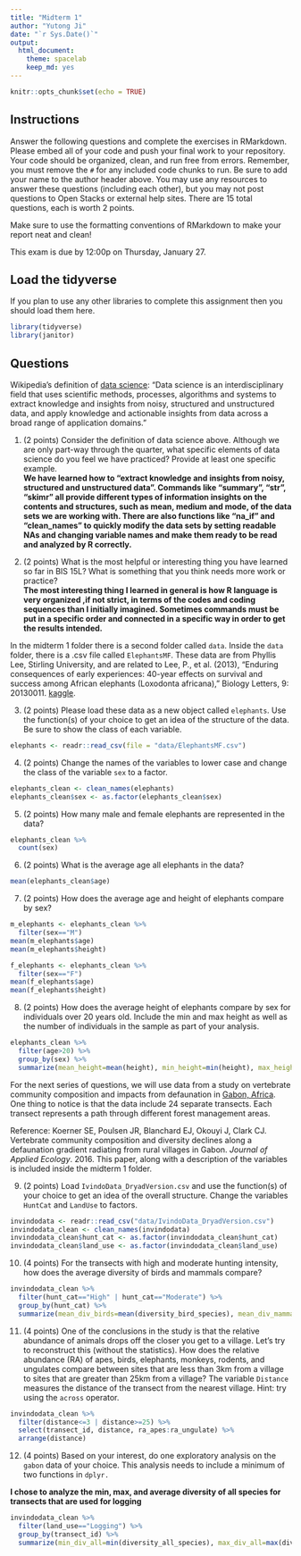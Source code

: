 ```yaml
---
title: "Midterm 1"
author: "Yutong Ji"
date: "`r Sys.Date()`"
output:
  html_document: 
    theme: spacelab
    keep_md: yes
---
```


```r
knitr::opts_chunk$set(echo = TRUE)
```

## Instructions
Answer the following questions and complete the exercises in RMarkdown. Please embed all of your code and push your final work to your repository. Your code should be organized, clean, and run free from errors. Remember, you must remove the `#` for any included code chunks to run. Be sure to add your name to the author header above. You may use any resources to answer these questions (including each other), but you may not post questions to Open Stacks or external help sites. There are 15 total questions, each is worth 2 points.  

Make sure to use the formatting conventions of RMarkdown to make your report neat and clean!  

This exam is due by 12:00p on Thursday, January 27.  

## Load the tidyverse
If you plan to use any other libraries to complete this assignment then you should load them here.
```r
library(tidyverse)
library(janitor)
```

## Questions  
Wikipedia's definition of [data science](https://en.wikipedia.org/wiki/Data_science): "Data science is an interdisciplinary field that uses scientific methods, processes, algorithms and systems to extract knowledge and insights from noisy, structured and unstructured data, and apply knowledge and actionable insights from data across a broad range of application domains."  

1. (2 points) Consider the definition of data science above. Although we are only part-way through the quarter, what specific elements of data science do you feel we have practiced? Provide at least one specific example.  
**We have learned how to "extract knowledge and insights from noisy, structured and unstructured data". Commands like "summary", "str", "skimr" all provide different types of information insights on the contents and structures, such as mean, medium and mode, of the data sets we are working with. There are also functions like "na_if" and "clean_names" to quickly modify the data sets by setting readable NAs and changing variable names and make them ready to be read and analyzed by R correctly.**

2. (2 points) What is the most helpful or interesting thing you have learned so far in BIS 15L? What is something that you think needs more work or practice?  
**The most interesting thing I learned in general is how R language is very organized ,if not strict, in terms of the codes and coding sequences than I initially imagined. Sometimes commands must be put in a specific order and connected in a specific way in order to get the results intended.**

In the midterm 1 folder there is a second folder called `data`. Inside the `data` folder, there is a .csv file called `ElephantsMF`. These data are from Phyllis Lee, Stirling University, and are related to Lee, P., et al. (2013), "Enduring consequences of early experiences: 40-year effects on survival and success among African elephants (Loxodonta africana)," Biology Letters, 9: 20130011. [kaggle](https://www.kaggle.com/mostafaelseidy/elephantsmf).  

3. (2 points) Please load these data as a new object called `elephants`. Use the function(s) of your choice to get an idea of the structure of the data. Be sure to show the class of each variable.
```r
elephants <- readr::read_csv(file = "data/ElephantsMF.csv")
```

4. (2 points) Change the names of the variables to lower case and change the class of the variable `sex` to a factor.
```r
elephants_clean <- clean_names(elephants)
elephants_clean$sex <- as.factor(elephants_clean$sex)
```

5. (2 points) How many male and female elephants are represented in the data?
```r
elephants_clean %>%
  count(sex)
```

6. (2 points) What is the average age all elephants in the data?
```r
mean(elephants_clean$age)
```

7. (2 points) How does the average age and height of elephants compare by sex?
```r
m_elephants <- elephants_clean %>%
  filter(sex=="M")
mean(m_elephants$age)
mean(m_elephants$height)
```
```r
f_elephants <- elephants_clean %>%
  filter(sex=="F")
mean(f_elephants$age)
mean(f_elephants$height)
```

8. (2 points) How does the average height of elephants compare by sex for individuals over 20 years old. Include the min and max height as well as the number of individuals in the sample as part of your analysis.  
```r
elephants_clean %>%
  filter(age>20) %>%
  group_by(sex) %>%
  summarize(mean_height=mean(height), min_height=min(height), max_height=max(height), n=length(sex))
```

For the next series of questions, we will use data from a study on vertebrate community composition and impacts from defaunation in [Gabon, Africa](https://en.wikipedia.org/wiki/Gabon). One thing to notice is that the data include 24 separate transects. Each transect represents a path through different forest management areas.  

Reference: Koerner SE, Poulsen JR, Blanchard EJ, Okouyi J, Clark CJ. Vertebrate community composition and diversity declines along a defaunation gradient radiating from rural villages in Gabon. _Journal of Applied Ecology_. 2016. This paper, along with a description of the variables is included inside the midterm 1 folder.  

9. (2 points) Load `IvindoData_DryadVersion.csv` and use the function(s) of your choice to get an idea of the overall structure. Change the variables `HuntCat` and `LandUse` to factors.
```r
invindodata <- readr::read_csv("data/IvindoData_DryadVersion.csv")
invindodata_clean <- clean_names(invindodata)
invindodata_clean$hunt_cat <- as.factor(invindodata_clean$hunt_cat)
invindodata_clean$land_use <- as.factor(invindodata_clean$land_use)
```

10. (4 points) For the transects with high and moderate hunting intensity, how does the average diversity of birds and mammals compare?
```r
invindodata_clean %>%
  filter(hunt_cat=="High" | hunt_cat=="Moderate") %>%
  group_by(hunt_cat) %>%
  summarize(mean_div_birds=mean(diversity_bird_species), mean_div_mammals=mean(diversity_mammal_species))
```

11. (4 points) One of the conclusions in the study is that the relative abundance of animals drops off the closer you get to a village. Let's try to reconstruct this (without the statistics). How does the relative abundance (RA) of apes, birds, elephants, monkeys, rodents, and ungulates compare between sites that are less than 3km from a village to sites that are greater than 25km from a village? The variable `Distance` measures the distance of the transect from the nearest village. Hint: try using the `across` operator.  
```r
invindodata_clean %>%
  filter(distance<=3 | distance>=25) %>%
  select(transect_id, distance, ra_apes:ra_ungulate) %>%
  arrange(distance)
```

12. (4 points) Based on your interest, do one exploratory analysis on the `gabon` data of your choice. This analysis needs to include a minimum of two functions in `dplyr.`

**I chose to analyze the min, max, and average diversity of all species for transects that are used for logging **
```r
invindodata_clean %>%
  filter(land_use=="Logging") %>%
  group_by(transect_id) %>%
  summarize(min_div_all=min(diversity_all_species), max_div_all=max(diversity_all_species), mean_div_all=mean(diversity_all_species))
```